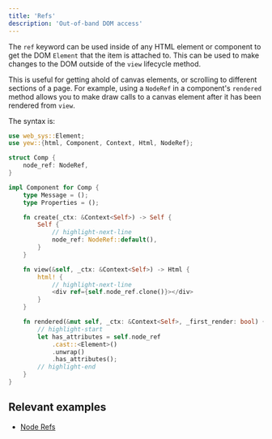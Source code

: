 ```yaml
---
title: 'Refs'
description: 'Out-of-band DOM access'
---
```


The `ref` keyword can be used inside of any HTML element or component to get the DOM `Element` that
the item is attached to. This can be used to make changes to the DOM outside of the `view` lifecycle
method.

This is useful for getting ahold of canvas elements, or scrolling to different sections of a page.
For example, using a `NodeRef` in a component's `rendered` method allows you to make draw calls to
a canvas element after it has been rendered from `view`.

The syntax is:

```rust
use web_sys::Element;
use yew::{html, Component, Context, Html, NodeRef};

struct Comp {
    node_ref: NodeRef,
}

impl Component for Comp {
    type Message = ();
    type Properties = ();

    fn create(_ctx: &Context<Self>) -> Self {
        Self {
            // highlight-next-line
            node_ref: NodeRef::default(),
        }
    }

    fn view(&self, _ctx: &Context<Self>) -> Html {
        html! {
            // highlight-next-line
            <div ref={self.node_ref.clone()}></div>
        }
    }

    fn rendered(&mut self, _ctx: &Context<Self>, _first_render: bool) {
        // highlight-start
        let has_attributes = self.node_ref
            .cast::<Element>()
            .unwrap()
            .has_attributes();
        // highlight-end
    }
}
```

## Relevant examples

-   [Node Refs](https://github.com/yewstack/yew/tree/yew-v0.19.3/examples/node_refs)
